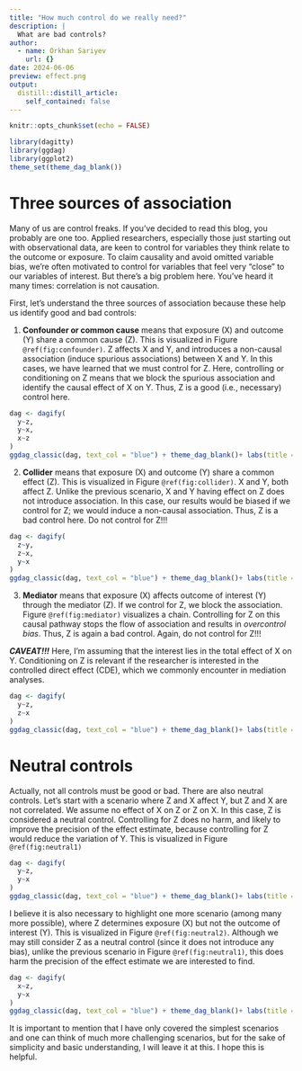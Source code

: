 ```yaml
---
title: "How much control do we really need?"
description: |
  What are bad controls?
author:
  - name: Orkhan Sariyev
    url: {}
date: 2024-06-06
preview: effect.png
output:
  distill::distill_article:
    self_contained: false
---
```


```r
knitr::opts_chunk$set(echo = FALSE)
```

```r
library(dagitty)
library(ggdag)
library(ggplot2)
theme_set(theme_dag_blank())
```
# Three sources of association
Many of us are control freaks. If you've decided to read this blog, you probably are one too. Applied researchers, especially those just starting out with observational data, are keen to control for variables they think relate to the outcome or exposure. To claim causality and avoid omitted variable bias, we're often motivated to control for variables that feel very “close” to our variables of interest. But there's a big problem here. You've heard it many times: correlation is not causation.

First, let's understand the three sources of association because these help us identify  good and bad controls:

1.  **Confounder or common cause** means that exposure (X) and outcome (Y) share a common cause (Z). This is visualized in Figure `@ref(fig:confounder)`. Z affects X and Y, and introduces a non-causal association (induce spurious associations) between X and Y. In this cases, we have learned that we must control for Z.  Here, controlling or conditioning on Z means that we block the spurious association and identify the causal effect of X on Y. Thus, Z is a good (i.e., necessary) control here.   

```r
dag <- dagify(
  y~z,
  y~x,
  x~z
)
ggdag_classic(dag, text_col = "blue") + theme_dag_blank()+ labs(title = "Confounder")
```
2.  **Collider** means that exposure (X) and outcome (Y) share a common effect (Z). This is visualized in Figure `@ref(fig:collider)`. X and Y, both affect Z. Unlike the previous scenario, X and Y having effect on Z does not introduce association. In this case, our results would be biased  if we control for Z; we would induce a non-causal association. Thus, Z is a bad control here. Do not control for Z!!! 

```r
dag <- dagify(
  z~y,
  z~x,
  y~x
)
ggdag_classic(dag, text_col = "blue") + theme_dag_blank()+ labs(title = "Collider")

```
3. **Mediator** means that exposure (X) affects outcome of interest (Y) through the mediator (Z). If we control for Z, we block the association. Figure  `@ref(fig:mediator)` visualizes a chain. Controlling for Z on this causal pathway stops the flow of association and results in *overcontrol bias*. Thus, Z is again a bad control. Again, do not control for Z!!! 

***CAVEAT!!!*** Here, I'm assuming that the interest lies in the total effect of X on Y. Conditioning on Z is relevant if the researcher is interested in the controlled direct effect (CDE), which we commonly encounter in mediation analyses.

```r
dag <- dagify(
  y~z,
  z~x
)
ggdag_classic(dag, text_col = "blue") + theme_dag_blank()+ labs(title = "Mediator")
```

# Neutral controls
Actually, not all controls must be good or bad. There are also neutral controls. Let's start with a scenario where Z and X affect Y, but Z and X are not correlated. We assume no effect of X on Z or Z on X. In this case, Z is considered a neutral control. Controlling for Z does no harm, and likely to improve the precision of the effect estimate, because controlling for Z would reduce the variation of Y. This is visualized in Figure `@ref(fig:neutral1)`

```r
dag <- dagify(
  y~z,
  y~x
)
ggdag_classic(dag, text_col = "blue") + theme_dag_blank()+ labs(title = "Neutral control: case 1")
```
I believe it is also necessary to highlight one more scenario (among many more possible), where Z determines exposure (X) but not the outcome of interest (Y). This is visualized in Figure `@ref(fig:neutral2)`. Although we may still consider Z as a neutral control (since it does not introduce any bias), unlike the previous scenario in Figure `@ref(fig:neutral1)`, this does harm the precision of the effect estimate we are interested to find. 

```r
dag <- dagify(
  x~z,
  y~x
)
ggdag_classic(dag, text_col = "blue") + theme_dag_blank()+ labs(title = "Neutral control: case 2")
```

It is important to mention that I have only covered the simplest scenarios and one can think of much more challenging scenarios, but for the sake of simplicity and basic understanding, I will leave it at this. I hope this is helpful.  
